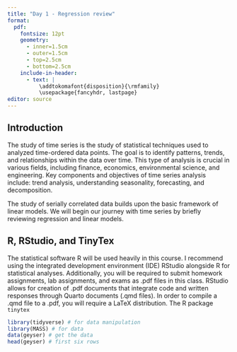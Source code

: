 ```yaml
---
title: "Day 1 - Regression review"
format: 
  pdf:
    fontsize: 12pt
    geometry:
      - inner=1.5cm
      - outer=1.5cm
      - top=2.5cm
      - bottom=2.5cm
    include-in-header:
      - text: |
          \addtokomafont{disposition}{\rmfamily}
          \usepackage{fancyhdr, lastpage}
editor: source
---
```


\pagestyle{fancyplain}
\fancyhf{}
\lhead{\fancyplain{}{STAT 0219: Time Series Analysis}}
\rhead{\fancyplain{}{Stratton - Day 1}}
\fancyfoot[RO, LE] {page \thepage\ of \pageref{LastPage} }
\thispagestyle{plain}

\vspace{-1in}

## Introduction

::: {.callout-note title="ChatGPT: What is time series analysis?"}
The study of time series is the study of statistical techniques used to analyzed time-ordered data points. The goal is to identify patterns, trends, and relationships within the data over time. This type of analysis is crucial in various fields, including finance, economics, environmental science, and engineering. Key components and objectives of time series analysis include: trend analysis, understanding seasonality, forecasting, and decomposition. 
:::

The study of serially correlated data builds upon the basic framework of linear models. We will begin our journey with time series by briefly reviewing regression and linear models.


## R, RStudio, and TinyTex

The statistical software R will be used heavily in this course. I recommend using the integrated development environment (IDE) RStudio alongside R for statistical analyses. Additionally, you will be required to submit homework assignments, lab assignments, and exams as .pdf files in this class. RStudio allows for creation of .pdf documents that integrate code and written responses through Quarto documents (.qmd files). In order to compile a .qmd file to a .pdf, you will require a LaTeX distribution. The R package `tinytex`



\newpage


```r
library(tidyverse) # for data manipulation
library(MASS) # for data
data(geyser) # get the data
head(geyser) # first six rows
```